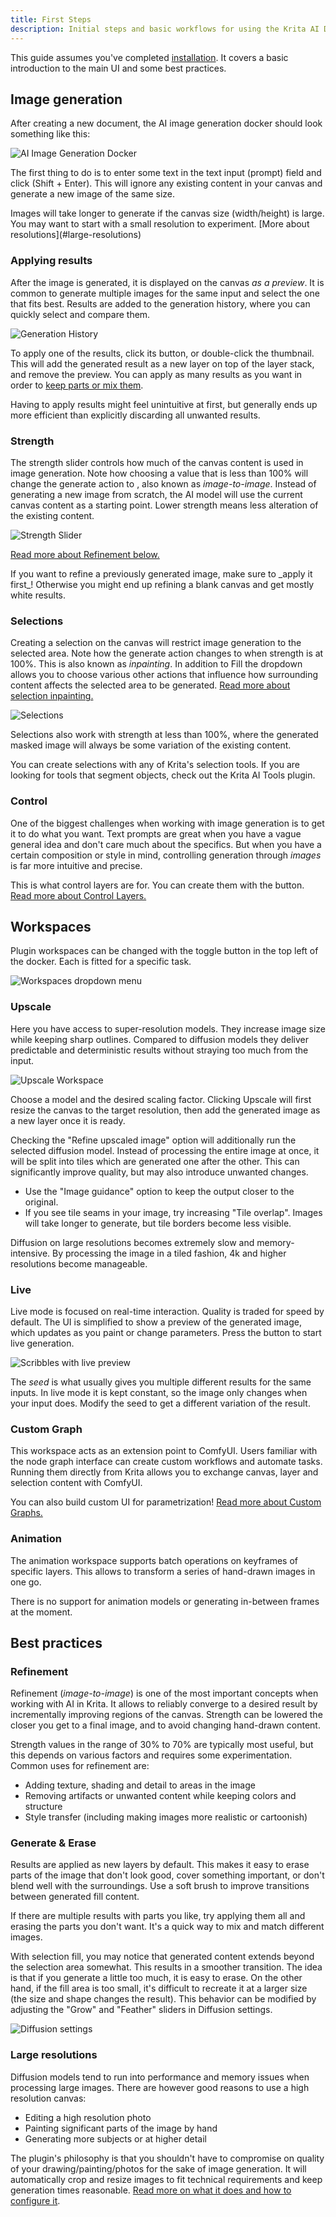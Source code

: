```yaml
---
title: First Steps
description: Initial steps and basic workflows for using the Krita AI Diffusion plugin
---
```




This guide assumes you've completed [installation](/installation). It covers a basic
introduction to the main UI and some best practices.

## Image generation

After creating a new document, the AI image generation docker should look
something like this:

![AI Image Generation Docker](../../assets/basics/generation-docker.png)

The first thing to do is to enter some text in the text input (prompt) field and
click <PluginIcon name="generate" text="Generate" /> (Shift + Enter). This will ignore
any existing content in your canvas and generate a new image of the same size.

<Aside type="tip">
Images will take longer to generate if the canvas size (width/height) is large.
You may want to start with a small resolution to experiment.
[More about resolutions](#large-resolutions)
</Aside>

### Applying results

After the image is generated, it is displayed on the canvas _as a preview_.
It is common to generate multiple images for the same input and select the one
that fits best. Results are added to the generation history, where you can
quickly select and compare them.

![Generation History](../../assets/basics/generation-history.webp)

To apply one of the results, click its <PluginIcon name="apply" text="Apply" /> button,
or double-click the thumbnail. This will add the generated result as a new layer
on top of the layer stack, and remove the preview. You can apply as many results
as you want in order to [keep parts or mix them](#generate-erase).

<Aside type="note">
Having to apply results might feel unintuitive at first, but generally ends up
more efficient than explicitly discarding all unwanted results.
</Aside>

### Strength

The strength slider controls how much of the canvas content is used in image
generation. Note how choosing a value that is less than 100% will change the
generate action to <PluginIcon name="refine" text="Refine" />, also known as _image-to-image_.
Instead of generating a new image from scratch, the AI model will use the current
canvas content as a starting point. Lower strength means less alteration of the
existing content.

![Strength Slider](../../assets/basics/strength-slider.png)

[Read more about Refinement below.](#refinement)

<Aside type="tip">
If you want to refine a previously generated image, make sure to _apply it first_!
Otherwise you might end up refining a blank canvas and get mostly white results.
</Aside>

### Selections

Creating a selection on the canvas will restrict image generation to the selected
area. Note how the generate action changes to <PluginIcon name="inpaint-fill" text="Fill" />
when strength is at 100%. This is also known as _inpainting_. In addition to Fill the
dropdown allows you to choose various other actions that influence how surrounding content
affects the selected area to be generated. [Read more about selection inpainting.](/selections)

![Selections](../../assets/basics/selections.webp)

Selections also work with strength at less than 100%, where the generated
masked image will always be some variation of the existing content.

<Aside type="tip">
You can create selections with any of Krita's selection tools. If you are looking for
tools that segment objects, check out the 
<ExternalLink href="https://github.com/Acly/krita-ai-tools">Krita AI Tools plugin</ExternalLink>.
</Aside>

### Control

One of the biggest challenges when working with image generation is to get it to
do what you want. Text prompts are great when you have a vague general idea and
don't care much about the specifics. But when you have a certain composition or style
in mind, controlling generation through _images_ is far more intuitive and precise.

This is what control layers are for. You can create them with the 
<PluginIcon name="control-add" text="Add control layer" /> button. [Read more about Control Layers.](/control-layers)


## Workspaces

Plugin workspaces can be changed with the toggle button in the top left of the
docker. Each is fitted for a specific task.

![Workspaces dropdown menu](../../assets/basics/workspaces-dropdown.png)

### Upscale

Here you have access to super-resolution models. They increase image size while
keeping sharp outlines. Compared to diffusion models they deliver predictable
and deterministic results without straying too much from the input.

![Upscale Workspace](../../assets/basics/upscale-workspace.png)

Choose a model and the desired scaling factor. Clicking Upscale
will first resize the canvas to the target resolution, then add the generated
image as a new layer once it is ready.

Checking the "Refine upscaled image" option will additionally run the selected
diffusion model. Instead of processing the entire image at once, it will be
split into tiles which are generated one after the other. This can significantly
improve quality, but may also introduce unwanted changes. 
* Use the "Image guidance" option to keep the output closer to the original.
* If you see tile seams in your image, try increasing "Tile overlap". Images will
    take longer to generate, but tile borders become less visible.

<Aside type="note">
Diffusion on large resolutions becomes extremely slow and memory-intensive. By processing
the image in a tiled fashion, 4k and higher resolutions become manageable.
</Aside>

### Live

Live mode is focused on real-time interaction. Quality is traded for speed by default.
The UI is simplified to show a preview of the generated image, which updates as you
paint or change parameters. Press the <PluginIcon name="play" text="Play"/> button to start
live generation.

![Scribbles with live preview](../../assets/basics/live-sketch.webp)

The _seed_ is what usually gives you multiple different results for the same inputs.
In live mode it is kept constant, so the image only changes when your input does.
Modify the seed to get a different variation of the result.

### Custom Graph

This workspace acts as an extension point to ComfyUI. Users familiar with the
node graph interface can create custom workflows and automate tasks. Running
them directly from Krita allows you to exchange canvas, layer and selection
content with ComfyUI.

You can also build custom UI for parametrization! [Read more about Custom Graphs.](/custom-graph)

### Animation

The animation workspace supports batch operations on keyframes of specific
layers. This allows to transform a series of hand-drawn images in one go.

There is no support for animation models or generating in-between frames at the
moment.


## Best practices

### Refinement

Refinement (_image-to-image_) is one of the most important concepts when working
with AI in Krita. It allows to reliably converge to a desired result by 
incrementally improving regions of the canvas. Strength can be lowered the closer
you get to a final image, and to avoid changing hand-drawn content.

Strength values in the range of 30% to 70% are typically most useful, but this
depends on various factors and requires some experimentation. Common
uses for refinement are:
* Adding texture, shading and detail to areas in the image
* Removing artifacts or unwanted content while keeping colors and structure
* Style transfer (including making images more realistic or cartoonish)

### Generate & Erase

Results are applied as new layers by default. This makes it easy to erase parts
of the image that don't look good, cover something important, or don't blend well
with the surroundings. Use a soft brush to improve transitions between generated
fill content.

If there are multiple results with parts you like, try applying them all and
erasing the parts you don't want. It's a quick way to mix and match different
images.

With selection fill, you may notice that generated content extends beyond the
selection area somewhat. This results in a smoother transition. The idea is that
if you generate a little too much, it is easy to erase. On the other hand, if
the fill area is too small, it's difficult to recreate it at a larger size (the
size and shape changes the result). This behavior can be modified by adjusting
the "Grow" and "Feather" sliders in Diffusion settings.

![Diffusion settings](../../assets/basics/diffusion-settings.png)

### Large resolutions

Diffusion models tend to run into performance and memory issues when processing
large images. There are however good reasons to use a high resolution canvas:
* Editing a high resolution photo
* Painting significant parts of the image by hand
* Generating more subjects or at higher detail

The plugin's philosophy is that you shouldn't have to compromise on quality
of your drawing/painting/photos for the sake of image generation. It
will automatically crop and resize images to fit technical requirements and
keep generation times reasonable. [Read more on what it does and how to configure it](/resolutions).
